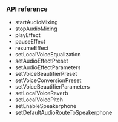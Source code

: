 <PlatformWrapper platform="flutter">

### API reference

* <Link to="{{Global.API_REF_FLUTTER_ROOT}}/class_irtcengine.html#api_irtcengine_startaudiomixing2">startAudioMixing</Link>

* <Link to="{{Global.API_REF_FLUTTER_ROOT}}/class_irtcengine.html#api_irtcengine_stopaudiomixing">stopAudioMixing</Link>

* <Link to="{{Global.API_REF_FLUTTER_ROOT}}/class_irtcengine.html#api_irtcengine_playeffect3">playEffect</Link>

* <Link to="{{Global.API_REF_FLUTTER_ROOT}}/class_irtcengine.html#api_irtcengine_pauseeffect">pauseEffect</Link>

* <Link to="{{Global.API_REF_FLUTTER_ROOT}}/class_irtcengine.html#api_irtcengine_resumeeffect">resumeEffect</Link>

* <Link to="{{Global.API_REF_FLUTTER_ROOT}}/class_irtcengine.html#api_irtcengine_setlocalvoiceequalization">setLocalVoiceEqualization</Link>

* <Link to="{{Global.API_REF_FLUTTER_ROOT}}/class_irtcengine.html#api_irtcengine_setaudioeffectpreset">setAudioEffectPreset</Link>

* <Link to="{{Global.API_REF_FLUTTER_ROOT}}/class_irtcengine.html#api_irtcengine_setaudioeffectparameters">setAudioEffectParameters</Link>

* <Link to="{{Global.API_REF_FLUTTER_ROOT}}/class_irtcengine.html#api_irtcengine_setvoicebeautifierpreset">setVoiceBeautifierPreset</Link>

* <Link to="{{Global.API_REF_FLUTTER_ROOT}}/class_irtcengine.html#api_irtcengine_setvoiceconversionpreset">setVoiceConversionPreset</Link>

* <Link to="{{Global.API_REF_FLUTTER_ROOT}}/class_irtcengine.html#api_irtcengine_setvoicebeautifierparameters">setVoiceBeautifierParameters</Link>

* <Link to="{{Global.API_REF_FLUTTER_ROOT}}/class_irtcengine.html#api_irtcengine_setlocalvoicereverb">setLocalVoiceReverb</Link>

* <Link to="{{Global.API_REF_FLUTTER_ROOT}}/class_irtcengine.html#api_irtcengine_setlocalvoicepitch">setLocalVoicePitch</Link>

* <Link to="{{Global.API_REF_FLUTTER_ROOT}}/class_irtcengine.html#api_irtcengine_setenablespeakerphone">setEnableSpeakerphone</Link>

* <Link to="{{Global.API_REF_FLUTTER_ROOT}}/class_irtcengine.html#api_irtcengine_setdefaultaudioroutetospeakerphone">setDefaultAudioRouteToSpeakerphone</Link>

</PlatformWrapper>
